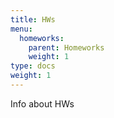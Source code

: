 ```yaml
---
title: HWs
menu:
  homeworks:
    parent: Homeworks
    weight: 1
type: docs
weight: 1
---
```


Info about HWs
